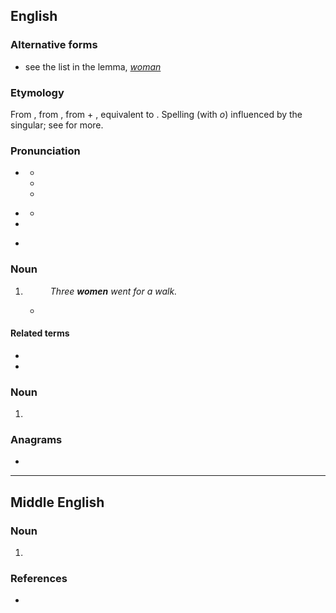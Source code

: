 {{also|wǒmen|wǒmén|-women|Women}}
==English==

===Alternative forms===
* see the list in the lemma, ''[[woman]]''

===Etymology===
From {{inh|en|enm|wimmen}}, from {{inh|en|ang|wīfmenn||women}}, from {{m|ang|wīf||female}} + {{m|ang|menn||men, persons, human beings}}, equivalent to {{compound|en|wife|men|nocat=1}}. Spelling (with ''o'') influenced by the singular; see {{m|en|woman}} for more.

===Pronunciation===
* {{a|RP|US|CA}} {{IPA|en|/ˈwɪmɪn/|/ˈwɪmən/}}
** {{audio|en|en-uk-women.ogg|Audio (UK)}}
** {{audio|en|en-ca-women.opus|Audio (CA)}}
** {{rhymes|en|ɪmɪn}}
* {{a|NZ}} {{IPA|en|/ˈwʊmɘn/|/ˈwɘmɘn/}}
** {{rhymes|en|ʊmən}}
* {{hyph|en|wom|en}}
* {{homophones|en|woman}} {{q|some dialects|common in New Zealand and South Africa}}

===Noun===
{{head|en|noun form}}

# {{en-irregular plural of|woman}}
#: ''Three '''women''' went for a walk.''
#* {{seeCites|en}}

====Related terms====
* {{l|en|women's lib}}
* {{l|en|womenfolk}}

===Noun===
{{head|en|misspelling}}

# {{misspelling of|en|woman}}

===Anagrams===
* {{anagrams|en|a=emnow|Mowen|menow}}

{{cln|en|plurals with umlaut|plurals ending in "-en"}}

----

==Middle English==

===Noun===
{{head|enm|noun plural form|g=p}}

# {{alt form|enm|wommen}}

===References===
* {{R:MED Online|entry= womman (n.)  |id=MED53363 |accessdate=2018-04-06}}